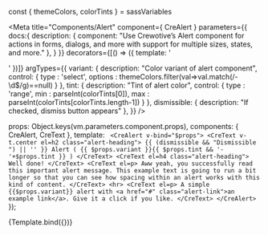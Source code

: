 const { themeColors, colorTints } = sassVariables


<Meta title="Components/Alert" component={ CreAlert }
  parameters={{
    docs:{
      description: {
        component: "Use Crewotive’s Alert component for actions in forms, dialogs, and more with support for multiple sizes, states, and more."
      },
    }
  }}
  decorators={[() => ({ template: '<div class="mt-2"><story/></div>' })]}
  argTypes={{
    variant: { description: "Color variant of alert component",
      control: {
         type : 'select', options : themeColors.filter(val=>val.match(/-\d$/g)==null)
      }
    },
    tint: {
      description: "Tint of alert color",
      control: {
         type : 'range', min : parseInt(colorTints[0]), max : parseInt(colorTints[colorTints.length-1])
      }
    },
    dismissible: { description: "If checked, dismiss button appears"
    },
  }}
  />

  props: Object.keys(vm.parameters.component.props),
  components: { CreAlert, CreText },
  template: `
    <CreAlert v-bind="$props">
      <CreText v-t.center el=h2 class="alert-heading">
        {{ (dismissible && "Dismissible ") || '' }} Alert ( {{ $props.variant }}{{ $props.tint && '-'+$props.tint }} )
      </CreText>
      <CreText el=h4 class="alert-heading">
        Well done!
      </CreText>
      <CreText el=p>
        Aww yeah, you successfully read this important alert message. This example text is going to run a bit longer so that you can see how spacing within an alert works with this kind of content.
      </CreText>
      <hr>
      <CreText el=p>
        A simple {{$props.variant}} alert with <a href="#" class="alert-link">an example link</a>. Give it a click if you like.
      </CreText>
    </CreAlert>`
});

<div className="d-none">

<Story
  name="Alert">
  {Template.bind({})}
</Story>

</div>


<Title/>
<SubTitle/>
<Description/>
<Primary/>
<ArgsTable story="Alert" />

### SASS
#### Variables
```SCSS
$alert-padding-y:               $spacer;
$alert-padding-x:               $spacer;
$alert-margin-bottom:           1rem;
$alert-border-radius:           $border-radius;
$alert-link-font-weight:        $font-weight-bold;
$alert-border-width:            $border-width;
$alert-bg-scale:                -80%;
$alert-border-scale:            -70%;
$alert-color-scale:             40%;
$alert-dismissible-padding-r:   $alert-padding-x * 3; // 3x covers width of x plus default padding on either side
```


<Stories/>